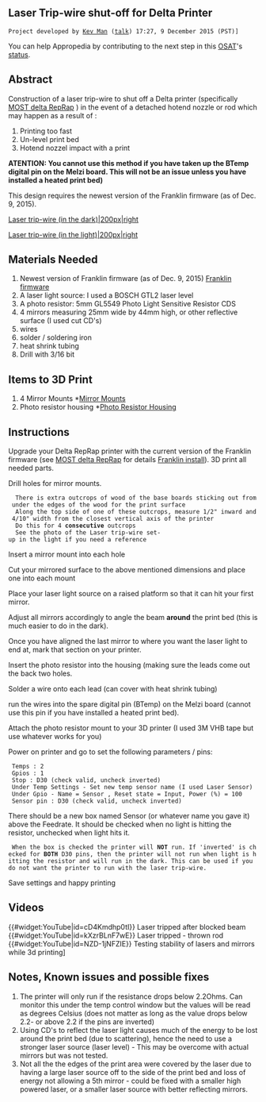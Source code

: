 {{777}}
==Laser Trip-wire shut-off for Delta Printer ==
 Project developed by [[[User:Kev Man|Kev Man]] ([[User talk:Kev Man|talk]]) 17:27, 9 December 2015 (PST)]
{{Statusboxtop}}
{{status-design}}
{{status-prototype}}
You can help Appropedia by contributing to the next step in this [[OSAT]]'s [[:Category:Status|status]].
{{boxbottom}}

==Abstract==
Construction of a laser trip-wire to shut off a Delta printer (specifically [[Delta_Build_Overview:MOST|MOST delta RepRap]] ) in the event of a detached hotend nozzle or rod which may happen as a result of :
# Printing too fast
# Un-level print bed
# Hotend nozzel impact with a print

'''ATENTION: You cannot use this method if you have taken up the BTemp digital pin on the Melzi board. This will not be an issue unless you have installed a heated print bed)'''

This design requires the newest version of the Franklin firmware (as of Dec. 9, 2015).


 
[[image:Laser_tripwire.JPG|Laser trip-wire (in the dark)|200px|right]]

[[image:Laser_tripwire_inlight.JPG|Laser trip-wire (in the light)|200px|right]]

==Materials Needed==
# Newest version of Franklin firmware (as of Dec. 9, 2015) [https://github.com/mtu-most/franklin/tree/master/firmware Franklin firmware]
# A laser light source: I used a BOSCH GTL2 laser level 
# A photo resistor: 5mm GL5549 Photo Light Sensitive Resistor CDS
# 4 mirrors measuring 25mm wide by 44mm high, or other reflective surface (I used cut CD's)
# wires
# solder / soldering iron
# heat shrink tubing
# Drill with 3/16 bit

==Items to 3D Print==
# 4 Mirror Mounts *[http://www.thingiverse.com/thing:1187709 Mirror Mounts]
# Photo resistor housing *[http://www.thingiverse.com/thing:1187802/#files Photo Resistor Housing]

==Instructions==
Upgrade your Delta RepRap printer with the current version of the Franklin firmware (see [[Delta_Build_Overview:MOST|MOST delta RepRap]] for details [http://www.appropedia.org/Franklin:MOST Franklin install]).
3D print all needed parts.

Drill holes for mirror mounts.
   There is extra outcrops of wood of the base boards sticking out from under the edges of the wood for the print surface
   Along the top side of one of these outcrops, measure 1/2" inward and 4/10" width from the closest vertical axis of the printer
   Do this for 4 '''consecutive''' outcrops
   See the photo of the Laser trip-wire set-up in the light if you need a reference
Insert a mirror mount into each hole

Cut your mirrored surface to the above mentioned dimensions and place one into each mount

Place your laser light source on a raised platform so that it can hit your first mirror.

Adjust all mirrors accordingly to angle the beam '''around''' the print bed (this is much easier to do in the dark).

Once you have aligned the last mirror to where you want the laser light to end at, mark that section on your printer.

Insert the photo resistor into the housing (making sure the leads come out the back two holes.

Solder a wire onto each lead (can cover with heat shrink tubing)

run the wires into the spare digital pin (BTemp) on the Melzi board (cannot use this pin if you have installed a heated print bed).

Attach the photo resistor mount to your 3D printer (I used 3M VHB tape but use whatever works for you)

Power on printer and go to set the following parameters / pins:
  Temps : 2
  Gpios : 1
  Stop : D30 (check valid, uncheck inverted)
  Under Temp Settings - Set new temp sensor name (I used Laser Sensor)
  Under Gpio - Name = Sensor , Reset state = Input, Power (%) = 100
  Sensor pin : D30 (check valid, uncheck inverted)
There should be a new box named Sensor (or whatever name you gave it) above the Feedrate. It should be checked when no light is hitting the resistor, unchecked when light hits it.
  When the box is checked the printer will '''NOT''' run. If 'inverted' is checked for '''BOTH''' D30 pins, then the printer will not run when light is hitting the resistor and will run in the dark. This can be used if you do not want the printer to run with the laser trip-wire.

Save settings and happy printing

==Videos==
{{#widget:YouTube|id=cD4Kmdhp0tI}} Laser tripped after blocked beam
{{#widget:YouTube|id=kXzrBLnF7wE}} Laser tripped - thrown rod
{{#widget:YouTube|id=NZD-1jNFZIE}} Testing stability of lasers and mirrors while 3d printing]



==Notes, Known issues and possible fixes==
# The printer will only run if the resistance drops below 2.2Ohms. Can monitor this under the temp control window but the values will be read as degrees Celsius (does not matter as long as the value drops below 2.2- or above 2.2 if the pins are inverted)
# Using CD's to reflect the laser light causes much of the energy to be lost around the print bed (due to scattering), hence the need to use a stronger laser source (laser level) - This may be overcome with actual mirrors but was not tested.
# Not all the the edges of the print area were covered by the laser due to having a large laser source off to the side of the print bed and loss of energy not allowing a 5th mirror - could be fixed with a smaller high powered laser, or a smaller laser source with better reflecting mirrors.